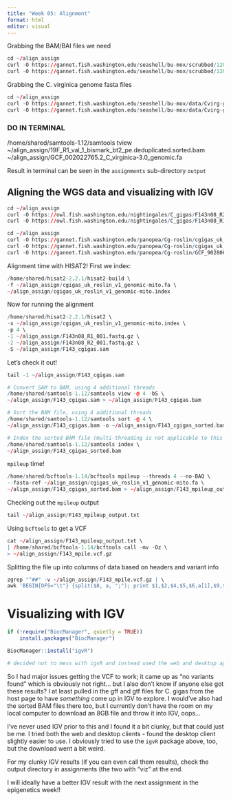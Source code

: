 ```yaml
---
title: "Week 05: Alignment"
format: html
editor: visual
---
```


Grabbing the BAM/BAI files we need

```r
cd ~/align_assign
curl -O https://gannet.fish.washington.edu/seashell/bu-mox/scrubbed/120321-cvBS/19F_R1_val_1_bismark_bt2_pe.deduplicated.sorted.bam
curl -O https://gannet.fish.washington.edu/seashell/bu-mox/scrubbed/120321-cvBS/19F_R1_val_1_bismark_bt2_pe.deduplicated.sorted.bam.bai
```

Grabbing the C. virginica genome fasta files

```r
cd ~/align_assign
curl -O https://gannet.fish.washington.edu/seashell/bu-mox/data/Cvirg-genome/GCF_002022765.2_C_virginica-3.0_genomic.fa
curl -O https://gannet.fish.washington.edu/seashell/bu-mox/data/Cvirg-genome/GCF_002022765.2_C_virginica-3.0_genomic.fa.fai
```

### DO IN TERMINAL

/home/shared/samtools-1.12/samtools tview\
\~/align_assign/19F_R1_val_1\_bismark_bt2_pe.deduplicated.sorted.bam\
\~/align_assign/GCF_002022765.2_C\_virginica-3.0_genomic.fa

Result in terminal can be seen in the `assignments` sub-directory `output`

## Aligning the WGS data and visualizing with IGV

```r
cd ~/align_assign
curl -O https://owl.fish.washington.edu/nightingales/C_gigas/F143n08_R2_001.fastq.gz
curl -O https://owl.fish.washington.edu/nightingales/C_gigas/F143n08_R1_001.fastq.gz
```

```r
cd ~/align_assign
curl -O https://gannet.fish.washington.edu/panopea/Cg-roslin/cgigas_uk_roslin_v1_genomic-mito.fa
curl -O https://gannet.fish.washington.edu/panopea/Cg-roslin/cgigas_uk_roslin_v1_genomic-mito.fa.fai
curl -O https://gannet.fish.washington.edu/panopea/Cg-roslin/GCF_902806645.1_cgigas_uk_roslin_v1_genomic-mito.gtf
```

Alignment time with HISAT2! First we index:

```r
/home/shared/hisat2-2.2.1/hisat2-build \
-f ~/align_assign/cgigas_uk_roslin_v1_genomic-mito.fa \
~/align_assign/cgigas_uk_roslin_v1_genomic-mito.index
```

Now for running the alignment

```r
/home/shared/hisat2-2.2.1/hisat2 \
-x ~/align_assign/cgigas_uk_roslin_v1_genomic-mito.index \
-p 4 \
-1 ~/align_assign/F143n08_R1_001.fastq.gz \
-2 ~/align_assign/F143n08_R2_001.fastq.gz \
-S ~/align_assign/F143_cgigas.sam
```

Let's check it out!

```r
tail -1 ~/align_assign/F143_cgigas.sam
```

```r
# Convert SAM to BAM, using 4 additional threads
/home/shared/samtools-1.12/samtools view -@ 4 -bS \
~/align_assign/F143_cgigas.sam > ~/align_assign/F143_cgigas.bam
```

```r
# Sort the BAM file, using 4 additional threads
/home/shared/samtools-1.12/samtools sort -@ 4 \
~/align_assign/F143_cgigas.bam -o ~/align_assign/F143_cgigas_sorted.bam

# Index the sorted BAM file (multi-threading is not applicable to this operation)
/home/shared/samtools-1.12/samtools index \
~/align_assign/F143_cgigas_sorted.bam
```

`mpileup` time!

```r
/home/shared/bcftools-1.14/bcftools mpileup --threads 4 --no-BAQ \
--fasta-ref ~/align_assign/cgigas_uk_roslin_v1_genomic-mito.fa \
~/align_assign/F143_cgigas_sorted.bam > ~/align_assign/F143_mpileup_output.txt
```

Checking out the `mpileup` output

```r
tail ~/align_assign/F143_mpileup_output.txt
```

Using `bcftools` to get a VCF

```r
cat ~/align_assign/F143_mpileup_output.txt \
| /home/shared/bcftools-1.14/bcftools call -mv -Oz \
> ~/align_assign/F143_mpile.vcf.gz
```

Splitting the file up into columns of data based on headers and variant info

```r
zgrep "^##" -v ~/align_assign/F143_mpile.vcf.gz | \
awk 'BEGIN{OFS="\t"} {split($8, a, ";"); print $1,$2,$4,$5,$6,a[1],$9,$10}' | head

```

# Visualizing with IGV

``` r
if (!require("BiocManager", quietly = TRUE))
    install.packages("BiocManager")

BiocManager::install("igvR")

# decided not to mess with igvR and instead used the web and desktop apps they have! See below
```

So I had major issues getting the VCF to work; it came up as "no variants found" which is obviously not right... but I also don't know if anyone else got these results? I at least pulled in the gff and gtf files for C. gigas from the host page to have *something* come up in IGV to explore. I would've also had the sorted BAM files there too, but I currently don't have the room on my local computer to download an 8GB file and throw it into IGV, oops...

I've never used IGV prior to this and I found it a bit clunky, but that could just be me. I tried both the web and desktop clients - found the desktop client slightly easier to use. I obviously tried to use the `igvR` package above, too, but the download went a bit weird.

For my clunky IGV results (if you can even call them results), check the output directory in assignments (the two with "viz" at the end.

I will ideally have a better IGV result with the next assignment in the epigenetics week!!
